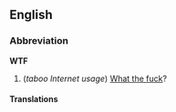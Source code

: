 ==English==
===Abbreviation===
'''WTF'''

#(''taboo Internet usage'') [[What the fuck]]?

====Translations====
<!--Please provide abbreviations here, where these exist.  Put the full forms in the page for [[what the fuck]].-->
<!--Provide an abbreviation if one exists: *Norwegian: [[hva faen]]? -->